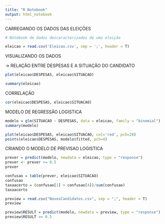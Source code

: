 ```yaml
---
title: "R Notebook"
output: html_notebook
---
```


 CARREGANDO OS DADOS DAS ELEIÇÕES
```r
# Notebook de dados descaracterizados de uma eleição

eleicao = read.csv('Eleicao.csv', sep = ';', header = T)

```

VISUALIZANDO OS DADOS

-> RELAÇÃO ENTRE DESPESAS E A SITUAÇÃO DO CANDIDATO

```r

plot(eleicao$DESPESAS, eleicao$SITUACAO)

summary(eleicao)

```

CORRELAÇÃO

```r

cor(eleicao$DESPESAS, eleicao$SITUACAO)

```
MODELO DE REGRESSÃO LOGISTICA

```r

modelo = glm(SITUACAO ~ DESPESAS, data = eleicao, family = "binomial")
summary(modelo)

```

```r

plot(eleicao$DESPESAS, eleicao$SITUACAO, col='red', pch=20)
points(eleicao$DESPESAS, modelo$fitted, pch=4)


```
CRIANDO O MODELO DE PREVISAO LOGISTICA
```r
prever = predict(modelo, newdata = eleicao, type = "response")
prever <- prever >= 0.5
prever
```

```r
confusao = table(prever, eleicao$SITUACAO)
confusao
taxaacerto = (confusao[1] + confusao[4])/sum(confusao)
taxaacerto


```

```r
preview = read.csv("NovosCandidatos.csv", sep = ";", header = T)
preview
```


```r
preview$RESULT = predict(modelo, newdata = preview, type = "response")
preview$RESULT >= 0.5
```

